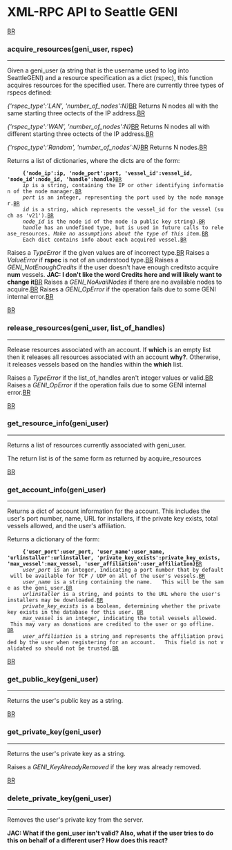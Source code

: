 = XML-RPC API to Seattle GENI =

[[BR]]

=== acquire_resources(geni_user, rspec) ===
----

Given a geni_user (a string that is the username used to log into SeattleGENI) and a resource specification as a dict (rspec), this function acquires resources for the specified user.   There are currently three types of rspecs defined:

''{'rspec_type':'LAN', 'number_of_nodes':N}''[[BR]]  
Returns N nodes all with the same starting three octects of the IP address.[[BR]]

''{'rspec_type':'WAN', 'number_of_nodes':N}''[[BR]] 
Returns N nodes all with different starting three octects of the IP address.[[BR]]

''{'rspec_type':'Random', 'number_of_nodes':N}''[[BR]]
Returns N nodes.[[BR]]


Returns a list of dictionaries, where the dicts are of the form:
      '''{'node_ip':ip, 'node_port':port, 'vessel_id':vessel_id, 'node_id':node_id, 'handle':handle}'''[[BR]]
      ''ip'' is a string, containing the IP or other identifying information of the node manager.[[BR]]
      ''port'' is an integer, representing the port used by the node manager.[[BR]]
      ''id'' is a string, which represents the vessel_id for the vessel (such as 'v21').[[BR]]
      ''node_id'' is the node id of the node (a public key string).[[BR]]
      ''handle'' has an undefined type, but is used in future calls to release_resources. ''Make no assumptions about the type of this item.''[[BR]]
      Each dict contains info about each acquired vessel.[[BR]]

Raises a ''TypeError'' if the given values are of incorrect type.[[BR]]
Raises a ''ValueError'' if '''rspec''' is not of an understood type.[[BR]]
Raises a ''GENI_NotEnoughCredits'' if the user doesn't have enough creditsto acquire '''num''' vessels.   '''JAC: I don't like the word Credits here and will likely want to change it'''[[BR]]
Raises a ''GENI_NoAvailNodes'' if there are no available nodes to acquire.[[BR]]
Raises a ''GENI_OpError'' if the operation fails due to some GENI internal error.[[BR]]

[[BR]]
=== release_resources(geni_user, list_of_handles) ===
----

Release resources associated with an account. If '''which''' is an empty list then it releases all resources associated with an account '''why?'''. Otherwise, it releases vessels based on the handles within the  '''which''' list.

Raises a ''TypeError'' if the list_of_handles aren't integer values or valid.[[BR]]
Raises a ''GENI_OpError'' if the operation fails due to some GENI internal error.[[BR]]

[[BR]]
=== get_resource_info(geni_user) ===
----

Returns a list of resources currently associated with geni_user.

The return list is of the same form as returned by acquire_resources



[[BR]]
=== get_account_info(geni_user) ===
----

Returns a dict of account information for the account. This includes the user's port number, name, URL for installers, if the private key exists, total vessels allowed, and the user's affiliation.

Returns a dictionary of the form:
      '''{'user_port':user_port, 'user_name':user_name, 'urlinstaller':urlinstaller, 'private_key_exists':private_key_exists, 'max_vessel':max_vessel, 'user_affiliation':user_affiliation}'''[[BR]]
      ''user_port'' is an integer, indicating a port number that by default will be available for TCP / UDP on all of the user's vessels.[[BR]]
      ''user_name'' is a string containing the name.   This will be the same as the geni_user.[[BR]]
      ''urlinstaller'' is a string, and points to the URL where the user's installers may be downloaded.[[BR]]
      ''private_key_exists'' is a boolean, determining whether the private key exists in the database for this user. [[BR]]
      ''max_vessel'' is an integer, indicating the total vessels allowed.   This may vary as donations are credited to the user or go offline.   [[BR]]
      ''user_affiliation'' is a string and represents the affiliation provided by the user when registering for an account.   This field is not validated so should not be trusted.[[BR]]

[[BR]]
=== get_public_key(geni_user) ===
----

Returns the user's public key as a string.


[[BR]]
=== get_private_key(geni_user) ===
----

Returns the user's private key as a string. 

Raises a ''GENI_KeyAlreadyRemoved'' if the key was already removed.


[[BR]]
=== delete_private_key(geni_user) ===
----
Removes the user's private key from the server.


'''JAC: What if the geni_user isn't valid?   Also, what if the user tries to do this on behalf of a different user?   How does this react?'''